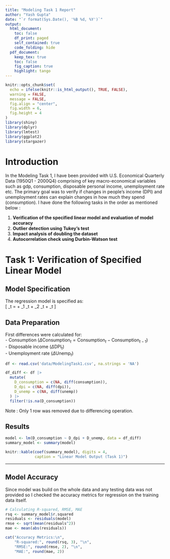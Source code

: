 ---
title: "Modeling Task 1 Report"
author: "Yash Gupta"
date: "`r format(Sys.Date(), '%B %d, %Y')`"
output:
  html_document:
    toc: false
    df_print: paged
    self_contained: true
    code_folding: hide    
  pdf_document:
    keep_tex: true
    toc: false
    fig_caption: true
    highlight: tango
---

```{r setup, include=FALSE}
knitr::opts_chunk$set(
  echo = ifelse(knitr::is_html_output(), TRUE, FALSE), 
  warning = FALSE, 
  message = FALSE,
  fig.align = "center",
  fig.width = 6,
  fig.height = 4
)
library(shiny)
library(dplyr)
library(lmtest)
library(ggplot2)
library(stargazer)
```

# **Introduction**
In the Modeling Task 1, I have been provided with U.S. Economical Quarterly Data (1950Q1 - 2000Q4) comprising of key macro-economical variables such as gdp, consumption, disposable personal income, unemployment rate etc. The primary goal was to verify if changes in people’s income (DPI) and unemployment rates can explain changes in how much they spend (consumption). I have done the following tasks in the order as mentioned below :  

1. **Verification of the specified linear model and evaluation of model accuracy** 
2. **Outlier detection using Tukey's test**
3. **Impact analysis of doubling the dataset**
4. **Autocorrelation check using Durbin-Watson test**

# **Task 1: Verification of Specified Linear Model**

## **Model Specification**

The regression model is specified as:  
\[
\Delta \text{Consumption}_t = \alpha + \beta_1 \Delta \text{DPI}_t + \beta_2 \Delta \text{Unemp}_t + \epsilon_t
\]

## **Data Preparation**

First differences were calculated for:  
- Consumption ($\Delta \text{Consumption}_t = \text{Consumption}_t - \text{Consumption}_{t-1}$)  
- Disposable income ($\Delta \text{DPI}_t$)  
- Unemployment rate ($\Delta \text{Unemp}_t$)  

```{r data-prep}
df <- read.csv('data/ModelingTask1.csv', na.strings = 'NA')

df_diff <- df |>
  mutate(
    D_consumption = c(NA, diff(consumption)),
    D_dpi = c(NA, diff(dpi)),
    D_unemp = c(NA, diff(unemp))
  ) |>
  filter(!is.na(D_consumption))
```

Note : Only 1 row was removed due to differencing operation.

## **Results**

```{r task1}
model <- lm(D_consumption ~ D_dpi + D_unemp, data = df_diff)
summary_model <- summary(model)

knitr::kable(coef(summary_model), digits = 4,
             caption = "Linear Model Output (Task 1)")
```

--- 

## **Model Accuracy** 

Since model was build on the whole data and any testing data was not provided so I checked the accuracy metrics for regression on the training data itself. 

```{r accuracy, include=TRUE, echo = TRUE}
# Calculating R-squared, RMSE, MAE
rsq <- summary_model$r.squared
residuals <- residuals(model) 
rmse <- sqrt(mean(residuals^2))
mae <- mean(abs(residuals))
```

```{r ,echo = FALSE, include=TRUE}
cat("Accuracy Metrics:\n",
    "R-squared:", round(rsq, 3), "\n",
    "RMSE:", round(rmse, 2), "\n",
    "MAE:", round(mae, 2))


```


